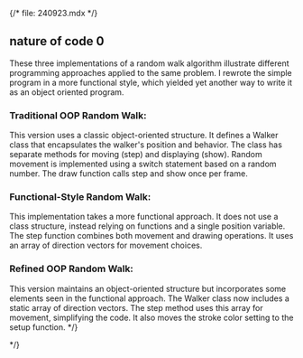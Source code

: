 {/* file: 240923.mdx */}


## nature of code 0
These three implementations of a random walk algorithm illustrate different programming approaches applied to the same problem. I rewrote the simple program in a more functional style, which yielded yet another way to write it as an object oriented program.


### Traditional OOP Random Walk:
This version uses a classic object-oriented structure. It defines a Walker class that encapsulates the walker's position and behavior. The class has separate methods for moving (step) and displaying (show). Random movement is implemented using a switch statement based on a random number. The draw function calls step and show once per frame.


<SketchCDN type="p5" src="natureofcode0_orig.js" id="natureofcode0_orig" />
<CodeSnippet src="natureofcode0_orig.ts" lang="typescript" />

### Functional-Style Random Walk:
This implementation takes a more functional approach. It does not use a class structure, instead relying on functions and a single position variable. The step function combines both movement and drawing operations. It uses an array of direction vectors for movement choices. 


<SketchCDN type="p5" src="natureofcode0_func.js" id="natureofcode0_func" />
<CodeSnippet src="natureofcode0_func.ts" lang="typescript" />

### Refined OOP Random Walk:
This version maintains an object-oriented structure but incorporates some elements seen in the functional approach. The Walker class now includes a static array of direction vectors. The step method uses this array for movement, simplifying the code. It also moves the stroke color setting to the setup function. */}


<SketchCDN type="p5" src="natureofcode0.js" id="natureofcode0" /> */}

<CodeSnippet src="natureofcode0.ts" lang="typescript" />